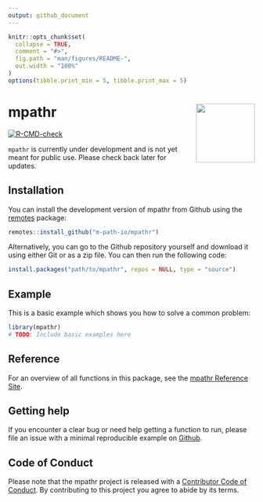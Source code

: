 ```yaml
---
output: github_document
---
```


<!-- README.md is generated from README.Rmd. Please edit that file -->

```r
knitr::opts_chunk$set(
  collapse = TRUE,
  comment = "#>",
  fig.path = "man/figures/README-",
  out.width = "100%"
)
options(tibble.print_min = 5, tibble.print_max = 5)
```

# mpathr <img src="man/figures/logo.png" align="right" height="120" alt="" />

<!-- badges: start -->
[![R-CMD-check](https://github.com/m-path-io/mpathr/actions/workflows/R-CMD-check.yaml/badge.svg)](https://github.com/m-path-io/mpathr/actions/workflows/R-CMD-check.yaml)
<!-- badges: end -->

`mpathr` is currently under development and is not yet meant for public use. Please check back later for updates.

## Installation

You can install the development version of mpathr from Github using the [remotes](https://cran.r-project.org/package=remotes) package:

```r
remotes::install_github("m-path-io/mpathr")
```

Alternatively, you can go to the Github repository yourself and download it using either Git or as a zip file. You can then run the following code:

```r
install.packages("path/to/mpathr", repos = NULL, type = "source")
```

## Example

This is a basic example which shows you how to solve a common problem:

```r
library(mpathr)
# TODO: Include basic examples here
```

## Reference 
For an overview of all functions in this package, see the [mpathr Reference Site](https://m-path-io.github.io/mpathr/index.html). 

## Getting help
If you encounter a clear bug or need help getting a function to run, please file an issue with a minimal reproducible example on [Github](https://github.com/m-path-io/mpathr/issues).

## Code of Conduct

Please note that the mpathr project is released with a
[Contributor Code of Conduct](CODE_OF_CONDUCT.md). By contributing to this
project you agree to abide by its terms.

